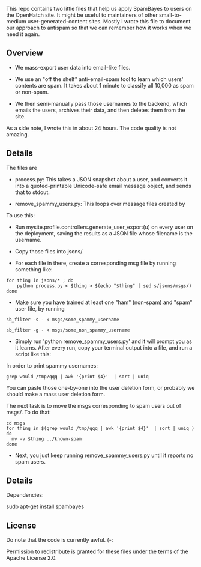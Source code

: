 This repo contains two little files that help us apply SpamBayes
to users on the OpenHatch site. It might be useful to maintainers
of other small-to-medium user-generated-content sites. Mostly I
wrote this file to document our approach to antispam so that we
can remember how it works when we need it again.

== Overview ==

* We mass-export user data into email-like files.

* We use an "off the shelf" anti-email-spam tool to learn which users' contents are spam. It takes about 1 minute to classify all 10,000 as spam or non-spam.

* We then semi-manually pass those usernames to the backend, which emails the users, archives their data, and then deletes them from the site.

As a side note, I wrote this in about 24 hours. The code quality is not amazing.

== Details ==

The files are

* process.py: This takes a JSON snapshot about a user, and converts it into a quoted-printable Unicode-safe email message object, and sends that to stdout.

* remove_spammy_users.py: This loops over message files created by 

To use this:

* Run mysite.profile.controllers.generate_user_export(u) on every user on the deployment, saving the results as a JSON file whose filename is the username.

* Copy those files into jsons/

* For each file in there, create a corresponding msg file by running something like:

 for thing in jsons/* ; do
     python process.py < $thing > $(echo "$thing" | sed s/jsons/msgs/)
 done

* Make sure you have trained at least one "ham" (non-spam) and "spam" user file, by running

 sb_filter -s - < msgs/some_spammy_username

 sb_filter -g - < msgs/some_non_spammy_username

* Simply run 'python remove_spammy_users.py' and it will prompt you as it learns. After every run, copy your terminal output into a file, and run a script like this:

In order to print spammy usernames:

 grep would /tmp/qqq | awk '{print $4}'  | sort | uniq

You can paste those one-by-one into the user deletion form, or probably we should make a mass user deletion form.

The next task is to move the msgs corresponding to spam users out of msgs/. To do that:

 cd msgs
 for thing in $(grep would /tmp/qqq | awk '{print $4}'  | sort | uniq )
 do              
   mv -v $thing ../known-spam
 done

* Next, you just keep running remove_spammy_users.py until it reports no spam users.

== Details ==

Dependencies:

sudo apt-get install spambayes

== License ==

Do note that the code is currently awful. (-:

Permission to redistribute is granted for these files under
the terms of the Apache License 2.0.
